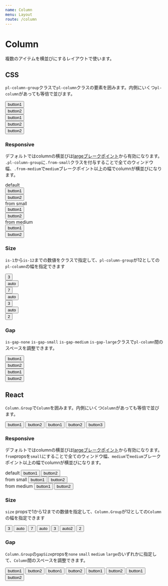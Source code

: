 ```yaml
---
name: Column
menu: Layout
route: /column
---
```



# Column

複数のアイテムを横並びにするレイアウトで使います。

## CSS

`pl-column-group`クラスで`pl-column`クラスの要素を囲みます。内側にいくつ`pl-column`があっても等倍で並びます。

<Playground>
  <div className="pl-column-group">
    <div className="pl-column">
      <Button color='black' fullwidth>button1</Button>
    </div>
    <div className='pl-column'>
      <Button color='black' fullwidth>button2</Button>
    </div>
  </div>
  <div className="pl-column-group">
    <div className="pl-column">
      <Button color='black' fullwidth>button1</Button>
    </div>
    <div className='pl-column'>
      <Button color='black' fullwidth>button2</Button>
    </div>
    <div className='pl-column'>
      <Button color='black' fullwidth>button2</Button>
    </div>
  </div>
</Playground>

### Responsive

デフォルトではcolumnの横並びは[largeブレークポイント](/responsive)から有効になります。
`.pl-column-group`に`.from-small`クラスを付与することで全てのウィンドウ幅、`.from-medium`で`medium`ブレークポイント以上の幅でcolumnが横並びになります。

<Playground>
  <div>
    default
    <div className="pl-column-group">
      <div className="pl-column">
        <Button color='black' fullwidth>button1</Button>
      </div>
      <div className='pl-column'>
        <Button color='black' fullwidth>button2</Button>
      </div>
    </div>
  </div>
  <div>
    from small
    <div className="pl-column-group from-small">
      <div className="pl-column">
        <Button color='black' fullwidth>button1</Button>
      </div>
      <div className='pl-column'>
        <Button color='black' fullwidth>button2</Button>
      </div>
    </div>
  </div>
  <div>
    from medium
    <div className="pl-column-group from-medium">
      <div className="pl-column">
        <Button color='black' fullwidth>button1</Button>
      </div>
      <div className='pl-column'>
        <Button color='black' fullwidth>button2</Button>
      </div>
    </div>
  </div>
</Playground>

### Size

`is-1`から`is-12`までの数値をクラスで指定して、`pl-column-group`が12としての`pl-column`の幅を指定できます

<Playground>
  <div className="pl-column-group">
    <div className="pl-column is-3">
      <Button color='black' fullwidth>3</Button>
    </div>
    <div className='pl-column'>
      <Button color='black' fullwidth>auto</Button>
    </div>
  </div>
  <div className="pl-column-group">
    <div className="pl-column is-7">
      <Button color='black' fullwidth>7</Button>
    </div>
    <div className='pl-column'>
      <Button color='black' fullwidth>auto</Button>
    </div>
  </div>
  <div className="pl-column-group">
    <div className="pl-column is-3">
      <Button color='black' fullwidth>3</Button>
    </div>
    <div className='pl-column'>
      <Button color='black' fullwidth>auto</Button>
    </div>
    <div className="pl-column is-2">
      <Button color='black' fullwidth>2</Button>
    </div>
  </div>
</Playground>

### Gap

`is-gap-none` `is-gap-small` `is-gap-medium` `is-gap-large`クラスで`pl-column`間のスペースを調整できます。

<Playground>
  <div className="pl-column-group is-gap-none">
    <div className="pl-column">
      <Button color='black' fullwidth>button1</Button>
    </div>
    <div className='pl-column'>
      <Button color='light' fullwidth>button2</Button>
    </div>
  </div>
    <div className="pl-column-group is-gap-large">
    <div className="pl-column">
      <Button color='black' fullwidth>button1</Button>
    </div>
    <div className='pl-column'>
      <Button color='light' fullwidth>button2</Button>
    </div>
  </div>
</Playground>


## React

`Column.Group`で`Column`を囲みます。内側にいくつ`Column`があっても等倍で並びます。

<Playground>
  <Column.Group>
    <Column>
      <Button color='black' fullwidth>button1</Button>
    </Column>
    <Column>
      <Button color='black' fullwidth>button2</Button>
    </Column>
  </Column.Group>
    <Column.Group>
    <Column>
      <Button color='black' fullwidth>button1</Button>
    </Column>
    <Column>
      <Button color='black' fullwidth>button2</Button>
    </Column>
        <Column>
      <Button color='black' fullwidth>button3</Button>
    </Column>
  </Column.Group>
</Playground>

### Responsive

デフォルトではcolumnの横並びは[largeブレークポイント](/responsive)から有効になります。
`from`propsを`small`にすることで全てのウィンドウ幅、`medium`で`medium`ブレークポイント以上の幅でcolumnが横並びになります。

<Playground>
  <div>
    default
    <Column.Group>
      <Column>
        <Button color='black' fullwidth>button1</Button>
      </Column>
      <Column>
        <Button color='black' fullwidth>button2</Button>
      </Column>
    </Column.Group>
  </div>
  <div>
    from small
    <Column.Group from='small'>
      <Column>
        <Button color='black' fullwidth>button1</Button>
      </Column>
      <Column>
        <Button color='black' fullwidth>button2</Button>
      </Column>
    </Column.Group>
  </div>
  <div>
    from medium
    <Column.Group from='medium'>
      <Column>
        <Button color='black' fullwidth>button1</Button>
      </Column>
      <Column>
        <Button color='black' fullwidth>button2</Button>
      </Column>
    </Column.Group>
  </div>
</Playground>

### Size

`size` propsで1から12までの数値を指定して、`Column.Group`が12としての`Column`の幅を指定できます

<Playground>
  <Column.Group>
    <Column size={3}>
      <Button color='black' fullwidth>3</Button>
    </Column>
    <Column>
      <Button color='black' fullwidth>auto</Button>
    </Column>
  </Column.Group>
  <Column.Group>
    <Column size={7}>
      <Button color='black' fullwidth>7</Button>
    </Column>
    <Column>
      <Button color='black' fullwidth>auto</Button>
    </Column>
  </Column.Group>
    <Column.Group>
    <Column size={3}>
      <Button color='black' fullwidth>3</Button>
    </Column>
    <Column>
      <Button color='black' fullwidth>auto2</Button>
    </Column>
    <Column size={2}>
      <Button color='black' fullwidth>2</Button>
    </Column>
  </Column.Group>
</Playground>

### Gap

`Column.Group`の`gapSize`propsを`none` `small` `medium` `large`のいずれかに指定して、`Column`間のスペースを調整できます。

<Playground>
  <Column.Group gapSize='none'>
    <Column>
      <Button color='black' fullwidth>button1</Button>
    </Column>
    <Column>
      <Button color='light' fullwidth>button2</Button>
    </Column>
  </Column.Group>
  <Column.Group gapSize='small'>
    <Column>
      <Button color='black' fullwidth>button1</Button>
    </Column>
    <Column>
      <Button color='light' fullwidth>button2</Button>
    </Column>
  </Column.Group>
  <Column.Group gapSize='medium'>
    <Column>
      <Button color='black' fullwidth>button1</Button>
    </Column>
    <Column>
      <Button color='light' fullwidth>button2</Button>
    </Column>
  </Column.Group>
  <Column.Group gapSize='large'>
    <Column>
      <Button color='black' fullwidth>button1</Button>
    </Column>
    <Column>
      <Button color='light' fullwidth>button2</Button>
    </Column>
  </Column.Group>
</Playground>